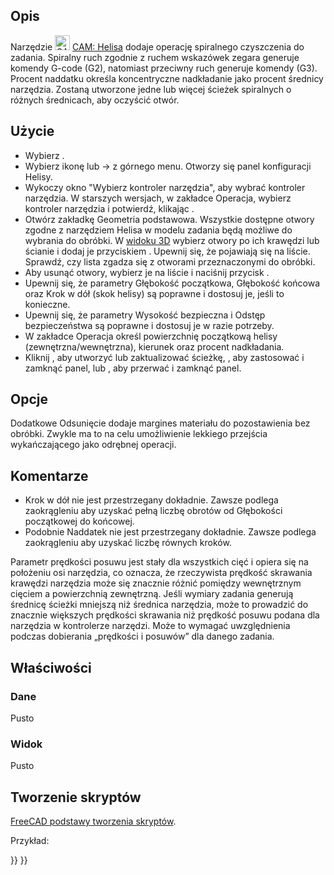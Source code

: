 <languages/>
{{UnfinishedDocu}}

{{Docnav/pl
|[[CAM_MillFace/pl|Powierzchnia]]
|[[CAM_Adaptive/pl|Algorytm adaptacyjny]]
|[[CAM_Workbench/pl|środowisko pracy CAM]]
|IconL=CAM_MillFace.svg
|IconR=CAM_Adaptive.svg
|IconC=Workbench_CAM.svg
}}

{{GuiCommand/pl
|Name=CAM Helix
|Name/pl=CAM: Helisa
|MenuLocation=CAM → Helisa
|Workbenches=[[CAM_Workbench/pl|CAM]]
}}

<span id="Description"></span>
==Opis==

Narzędzie [[Image:CAM_Helix.svg|24px]] [[CAM_Helix/pl|CAM: Helisa]] dodaje operację spiralnego czyszczenia do zadania. Spiralny ruch zgodnie z ruchem wskazówek zegara generuje komendy G-code (G2), natomiast przeciwny ruch generuje komendy (G3). Procent naddatku określa koncentryczne nadkładanie jako procent średnicy narzędzia. Zostaną utworzone jedne lub więcej ścieżek spiralnych o różnych średnicach, aby oczyścić otwór.

<span id="Usage"></span>
==Użycie==

* Wybierz {{Button|[[File:Workbench_CAM.svg|16px]] [[CAM_Workbench/pl|środowisko pracy CAM]]}}.
* Wybierz ikonę {{KEY|[[Image:CAM_Helix.svg|24px]]}} lub {{KEY|CAM}} → {{KEY|[[Image:CAM_Helix.svg|24px]] Helisa}} z górnego menu. Otworzy się panel konfiguracji {{KEY|[[Image:CAM_Helix.svg|24px]]}} Helisy.
* Wykoczy okno "Wybierz kontroler narzędzia", aby wybrać kontroler narzędzia. W starszych wersjach, w zakładce {{KEY|[[Image:CAM_Helix.svg|24px]]}} Operacja, wybierz kontroler narzędzia i potwierdź, klikając {{Button|Zastosuj}}.
* Otwórz zakładkę Geometria podstawowa. Wszystkie dostępne otwory zgodne z narzędziem Helisa w modelu zadania będą możliwe do wybrania do obróbki. W [[3D_view/pl|widoku 3D]] wybierz otwory po ich krawędzi lub ścianie i dodaj je przyciskiem {{Button|Dodaj}}. Upewnij się, że pojawiają się na liście. Sprawdź, czy lista zgadza się z otworami przeznaczonymi do obróbki.
* Aby usunąć otwory, wybierz je na liście i naciśnij przycisk {{Button|Usuń}}.
* Upewnij się, że parametry Głębokość początkowa, Głębokość końcowa oraz Krok w dół (skok helisy) są poprawne i dostosuj je, jeśli to konieczne.
* Upewnij się, że parametry Wysokość bezpieczna i Odstęp bezpieczeństwa są poprawne i dostosuj je w razie potrzeby.
* W zakładce Operacja określ powierzchnię początkową helisy (zewnętrzna/wewnętrzna), kierunek oraz procent nadkładania.
* Kliknij {{Button|Zastosuj}}, aby utworzyć lub zaktualizować ścieżkę, {{Button|OK}}, aby zastosować i zamknąć panel, lub {{Button|Anuluj}}, aby przerwać i zamknąć panel.

<span id="Options"></span>
==Opcje==

Dodatkowe Odsunięcie dodaje margines materiału do pozostawienia bez obróbki. Zwykle ma to na celu umożliwienie lekkiego przejścia wykańczającego jako odrębnej operacji.

<span id="Comments"></span>
==Komentarze==

* Krok w dół nie jest przestrzegany dokładnie. Zawsze podlega zaokrągleniu aby uzyskać pełną liczbę obrotów od Głębokości początkowej do końcowej.
* Podobnie Naddatek nie jest przestrzegany dokładnie. Zawsze podlega zaokrągleniu aby uzyskać liczbę równych kroków.

Parametr prędkości posuwu jest stały dla wszystkich cięć i opiera się na położeniu osi narzędzia, co oznacza, że rzeczywista prędkość skrawania krawędzi narzędzia może się znacznie różnić pomiędzy wewnętrznym cięciem a powierzchnią zewnętrzną. Jeśli wymiary zadania generują średnicę ścieżki mniejszą niż średnica narzędzia, może to prowadzić do znacznie większych prędkości skrawania niż prędkość posuwu podana dla narzędzia w kontrolerze narzędzi. Może to wymagać uwzględnienia podczas dobierania „prędkości i posuwów” dla danego zadania.

<span id="Properties"></span>
==Właściwości==

<span id="Data"></span>
===Dane===

Pusto

<span id="View"></span>
===Widok===

Pusto

<span id="Scripting"></span>
==Tworzenie skryptów==

{{Emphasis|Zobacz również:}} [[FreeCAD_Scripting_Basics/pl|FreeCAD podstawy tworzenia skryptów]].

Przykład:

{{Code|code=
#Place code example here.
}}


{{Docnav/pl
|[[CAM_MillFace/pl|Powierzchnia]]
|[[CAM_Adaptive/pl|Algorytm adaptacyjny]]
|[[CAM_Workbench/pl|środowisko pracy CAM]]
|IconL=CAM_MillFace.svg
|IconR=CAM_Adaptive.svg
|IconC=Workbench_CAM.svg
}}

{{CAM_Tools_navi{{#translation:}}}}
{{Userdocnavi{{#translation:}}}}